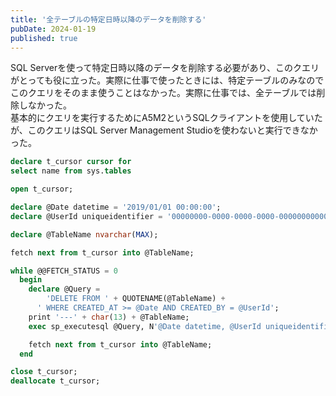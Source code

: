 ```yaml
---
title: '全テーブルの特定日時以降のデータを削除する'
pubDate: 2024-01-19
published: true
---
```


SQL Serverを使って特定日時以降のデータを削除する必要があり、このクエリがとっても役に立った。実際に仕事で使ったときには、特定テーブルのみなのでこのクエリをそのまま使うことはなかった。実際に仕事では、全テーブルでは削除しなかった。  
基本的にクエリを実行するためにA5M2というSQLクライアントを使用していたが、このクエリはSQL Server Management Studioを使わないと実行できなかった。
```sql
declare t_cursor cursor for
select name from sys.tables

open t_cursor;

declare @Date datetime = '2019/01/01 00:00:00';
declare @UserId uniqueidentifier = '00000000-0000-0000-0000-000000000000';

declare @TableName nvarchar(MAX);

fetch next from t_cursor into @TableName;

while @@FETCH_STATUS = 0
  begin
    declare @Query =
    	'DELETE FROM ' + QUOTENAME(@TableName) +
      ' WHERE CREATED_AT >= @Date AND CREATED_BY = @UserId';
    print '---' + char(13) + @TableName;
    exec sp_executesql @Query, N'@Date datetime, @UserId uniqueidentifier', @Date, @UserId;

    fetch next from t_cursor into @TableName;
  end

close t_cursor;
deallocate t_cursor;

```
